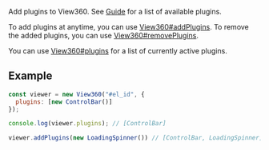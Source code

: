 
<OptionDescriptor type="Array<View360Plugin>" defaultVal="[]" added="4.0.0" />

Add plugins to View360.
See [Guide](/docs/plugins) for a list of available plugins.

To add plugins at anytime, you can use [View360#addPlugins](/docs/api/Class/View360#addPlugins).
To remove the added plugins, you can use [View360#removePlugins](/docs/api/Class/View360#removePlugins).

You can use [View360#plugins](/docs/api/Class/View360#plugins) for a list of currently active plugins.

## Example
```js
const viewer = new View360("#el_id", {
  plugins: [new ControlBar()]
});

console.log(viewer.plugins); // [ControlBar]

viewer.addPlugins(new LoadingSpinner()) // [ControlBar, LoadingSpinner];
```
